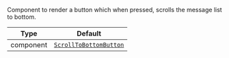 Component to render a button which when pressed, scrolls the message list to bottom.

| Type | Default |
| - | - |
| component | [`ScrollToBottomButton`](../../../ui-components/scroll_to_bottom_botton.mdx) |
